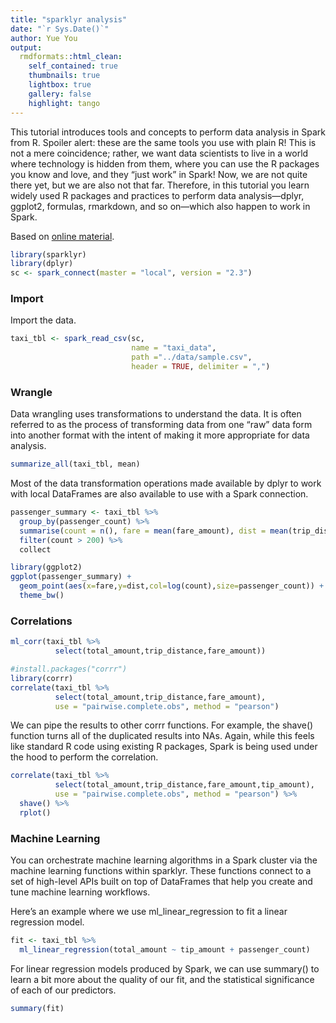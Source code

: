 ```yaml
---
title: "sparklyr analysis"
date: "`r Sys.Date()`"
author: Yue You
output:
  rmdformats::html_clean:
    self_contained: true
    thumbnails: true
    lightbox: true
    gallery: false
    highlight: tango
---
```


This tutorial introduces tools and concepts to perform data analysis in Spark from R. Spoiler alert: these are the same tools you use with plain R! This is not a mere coincidence; rather, we want data scientists to live in a world where technology is hidden from them, where you can use the R packages you know and love, and they “just work” in Spark! Now, we are not quite there yet, but we are also not that far. Therefore, in this tutorial you learn widely used R packages and practices to perform data analysis—dplyr, ggplot2, formulas, rmarkdown, and so on—which also happen to work in Spark.

Based on [online material](https://therinspark.com/analysis.html).



```r
library(sparklyr)
library(dplyr)
sc <- spark_connect(master = "local", version = "2.3")
```

### Import 

Import the data.
```r
taxi_tbl <- spark_read_csv(sc, 
                           name = "taxi_data",
                           path ="../data/sample.csv", 
                           header = TRUE, delimiter = ",")
```
 
 
### Wrangle 

Data wrangling uses transformations to understand the data. It is often referred to as the process of transforming data from one “raw” data form into another format with the intent of making it more appropriate for data analysis.

```r
summarize_all(taxi_tbl, mean)
```

Most of the data transformation operations made available by dplyr to work with local DataFrames are also available to use with a Spark connection.

```r
passenger_summary <- taxi_tbl %>%
  group_by(passenger_count) %>% 
  summarise(count = n(), fare = mean(fare_amount), dist = mean(trip_distance)) %>% 
  filter(count > 200) %>% 
  collect
```


```r
library(ggplot2)
ggplot(passenger_summary) +
  geom_point(aes(x=fare,y=dist,col=log(count),size=passenger_count)) +
  theme_bw()
```

### Correlations

```r
ml_corr(taxi_tbl %>% 
          select(total_amount,trip_distance,fare_amount))
```


```r
#install.packages("corrr")
library(corrr)
correlate(taxi_tbl %>% 
          select(total_amount,trip_distance,fare_amount),
          use = "pairwise.complete.obs", method = "pearson") 
```

We can pipe the results to other corrr functions. For example, the shave() function turns all of the duplicated results into NAs. Again, while this feels like standard R code using existing R packages, Spark is being used under the hood to perform the correlation.

```r
correlate(taxi_tbl %>% 
          select(total_amount,trip_distance,fare_amount,tip_amount), 
          use = "pairwise.complete.obs", method = "pearson") %>%
  shave() %>%
  rplot()
```



### Machine Learning

You can orchestrate machine learning algorithms in a Spark cluster via the machine learning functions within sparklyr. These functions connect to a set of high-level APIs built on top of DataFrames that help you create and tune machine learning workflows.

Here’s an example where we use ml_linear_regression to fit a linear regression model.


```r
fit <- taxi_tbl %>%
  ml_linear_regression(total_amount ~ tip_amount + passenger_count)
```

For linear regression models produced by Spark, we can use summary() to learn a bit more about the quality of our fit, and the statistical significance of each of our predictors.

```r
summary(fit)
```







